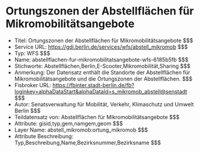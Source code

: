 # Ortungszonen der Abstellflächen für Mikromobilitätsangebote
- Titel: Ortungszonen der Abstellflächen für Mikromobilitätsangebote $$$
- Service URL: https://gdi.berlin.de/services/wfs/abstell_mikromob $$$
- Typ: WFS $$$
- Name: abstellflachen-fur-mikromobilitatsangebote-wfs-6185b5fb $$$
- Stichworte: Abstellflächen,Berlin,E-Scooter,Mikromobilität,Sharing $$$
- Anmerkung: Der Datensatz enthält die Standorte der Abstellflächen für Mikromobilitätsangebote und die Ortungszonen der Abstellflächen. $$$
- Fisbroker URL: https://fbinter.stadt-berlin.de/fb?loginkey=alphaDataStart&alphaDataId=s_mikromob_abstell@senstadt $$$
- Autor: Senatsverwaltung für Mobilität, Verkehr, Klimaschutz und Umwelt Berlin $$$
- Teildatensatz von: Abstellflächen für Mikromobilitätsangebote $$$
- Attribute: gisid,typ,gem,namgem,geom $$$
- Layer Name: abstell_mikromob:ortung_mikromob $$$
- Attribute Beschreibung: Typ,Beschreibung,Name,Bezirksnummer,Bezirksname $$$
